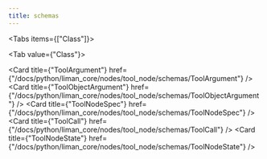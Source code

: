 ```yaml
---
title: schemas
---
```


<Tabs items={["Class"]}>

<Tab value={"Class"}>

<Cards >

<Card
  title={"ToolArgument"}
  href={"/docs/python/liman_core/nodes/tool_node/schemas/ToolArgument"}
/>
<Card
  title={"ToolObjectArgument"}
  href={"/docs/python/liman_core/nodes/tool_node/schemas/ToolObjectArgument"}
/>
<Card
  title={"ToolNodeSpec"}
  href={"/docs/python/liman_core/nodes/tool_node/schemas/ToolNodeSpec"}
/>
<Card
  title={"ToolCall"}
  href={"/docs/python/liman_core/nodes/tool_node/schemas/ToolCall"}
/>
<Card
  title={"ToolNodeState"}
  href={"/docs/python/liman_core/nodes/tool_node/schemas/ToolNodeState"}
/>

</Cards>

</Tab>

</Tabs>
